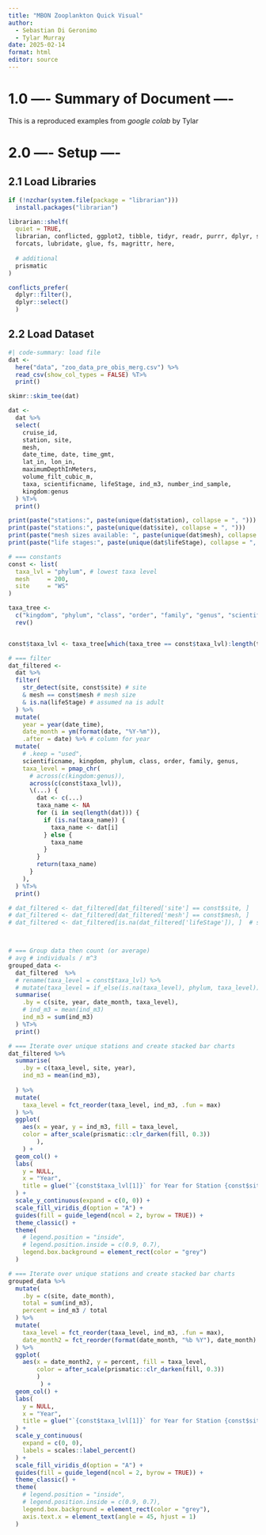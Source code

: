 ```yaml
---
title: "MBON Zooplankton Quick Visual"
author: 
  - Sebastian Di Geronimo
  - Tylar Murray
date: 2025-02-14
format: html
editor: source
---
```


# 1.0 ---- Summary of Document ----

This is a reproduced examples from *google colab* by Tylar

# 2.0 ---- Setup ----


## 2.1 Load Libraries

```r
if (!nzchar(system.file(package = "librarian"))) 
  install.packages("librarian")

librarian::shelf(
  quiet = TRUE,
  librarian, conflicted, ggplot2, tibble, tidyr, readr, purrr, dplyr, stringr,
  forcats, lubridate, glue, fs, magrittr, here,
  
  # additional
  prismatic
)

conflicts_prefer(
  dplyr::filter(), 
  dplyr::select()
  )
```

## 2.2 Load Dataset

```R
#| code-summary: load file
dat <- 
  here("data", "zoo_data_pre_obis_merg.csv") %>%
  read_csv(show_col_types = FALSE) %T>% 
  print()

skimr::skim_tee(dat)

dat <- 
  dat %>%
  select(
    cruise_id,
    station, site, 
    mesh,
    date_time, date, time_gmt,
    lat_in, lon_in,
    maximumDepthInMeters,
    volume_filt_cubic_m,
    taxa, scientificname, lifeStage, ind_m3, number_ind_sample,
    kingdom:genus
  ) %T>% 
  print()
```


```r
print(paste("stations:", paste(unique(dat$station), collapse = ", ")))
print(paste("stations:", paste(unique(dat$site), collapse = ", ")))
print(paste("mesh sizes available: ", paste(unique(dat$mesh), collapse = ", ")))
print(paste("life stages:", paste(unique(dat$lifeStage), collapse = ", ")))

```

```r
# === constants
const <- list(
  taxa_lvl = "phylum", # lowest taxa level
  mesh     = 200,
  site     = "WS"
)

taxa_tree <- 
  c("kingdom", "phylum", "class", "order", "family", "genus", "scientificname") %>%
  rev()


const$taxa_lvl <- taxa_tree[which(taxa_tree == const$taxa_lvl):length(taxa_tree)]
```

```r

# === filter
dat_filtered <-
  dat %>%
  filter(
    str_detect(site, const$site) # site
    & mesh == const$mesh # mesh size
    & is.na(lifeStage) # assumed na is adult
  ) %>%
  mutate(
    year = year(date_time), 
    date_month = ym(format(date, "%Y-%m")),
    .after = date) %>% # column for year
  mutate(
    # .keep = "used",
    scientificname, kingdom, phylum, class, order, family, genus,
    taxa_level = pmap_chr(
      # across(c(kingdom:genus)),
      across(c(const$taxa_lvl)),
      \(...) {
        dat <- c(...)
        taxa_name <- NA
        for (i in seq(length(dat))) {
          if (is.na(taxa_name)) {
            taxa_name <- dat[i]
          } else {
            taxa_name
          }
        }
        return(taxa_name)
      }
    ),
  ) %T>%
  print() 

# dat_filtered <- dat_filtered[dat_filtered['site'] == const$site, ]
# dat_filtered <- dat_filtered[dat_filtered['mesh'] == const$mesh, ]
# dat_filtered <- dat_filtered[is.na(dat_filtered['lifeStage']), ]  # select only adults (empty)



# === Group data then count (or average)
# avg # individuals / m^3
grouped_data <- 
  dat_filtered  %>%
  # rename(taxa_level = const$taxa_lvl) %>%
  # mutate(taxa_level = if_else(is.na(taxa_level), phylum, taxa_level)) %>%
  summarise(
    .by = c(site, year, date_month, taxa_level),
    # ind_m3 = mean(ind_m3)
    ind_m3 = sum(ind_m3)
  ) %T>% 
  print()
```

```r
# === Iterate over unique stations and create stacked bar charts
dat_filtered %>%
  summarise(
    .by = c(taxa_level, site, year),
    ind_m3 = mean(ind_m3),
    
  ) %>%
  mutate(
    taxa_level = fct_reorder(taxa_level, ind_m3, .fun = max)
  ) %>%
  ggplot(
    aes(x = year, y = ind_m3, fill = taxa_level,
    color = after_scale(prismatic::clr_darken(fill, 0.3))
        ),
    ) +
  geom_col() +
  labs(
    y = NULL,
    x = "Year",
    title = glue("`{const$taxa_lvl[1]}` for Year for Station {const$site} (mesh size {const$mesh})")
  ) +
  scale_y_continuous(expand = c(0, 0)) +
  scale_fill_viridis_d(option = "A") +
  guides(fill = guide_legend(ncol = 2, byrow = TRUE)) +
  theme_classic() +
  theme(
    # legend.position = "inside",
    # legend.position.inside = c(0.9, 0.7),
    legend.box.background = element_rect(color = "grey")
  )
```


```r
# === Iterate over unique stations and create stacked bar charts
grouped_data %>%
  mutate(
    .by = c(site, date_month),
    total = sum(ind_m3),
    percent = ind_m3 / total
  ) %>%
  mutate(
    taxa_level = fct_reorder(taxa_level, ind_m3, .fun = max),
    date_month2 = fct_reorder(format(date_month, "%b %Y"), date_month)
  ) %>%
  ggplot(
    aes(x = date_month2, y = percent, fill = taxa_level, 
        color = after_scale(prismatic::clr_darken(fill, 0.3))
        )
         ) +
  geom_col() +
  labs(
    y = NULL,
    x = "Year",
    title = glue("`{const$taxa_lvl[1]}` for Year for Station {const$site} (mesh size {const$mesh})")
  ) +
  scale_y_continuous(
    expand = c(0, 0),
    labels = scales::label_percent()
  ) +
  scale_fill_viridis_d(option = "A") +
  guides(fill = guide_legend(ncol = 2, byrow = TRUE)) +
  theme_classic() +
  theme(
    # legend.position = "inside",
    # legend.position.inside = c(0.9, 0.7),
    legend.box.background = element_rect(color = "grey"),
    axis.text.x = element_text(angle = 45, hjust = 1)
  )
```

